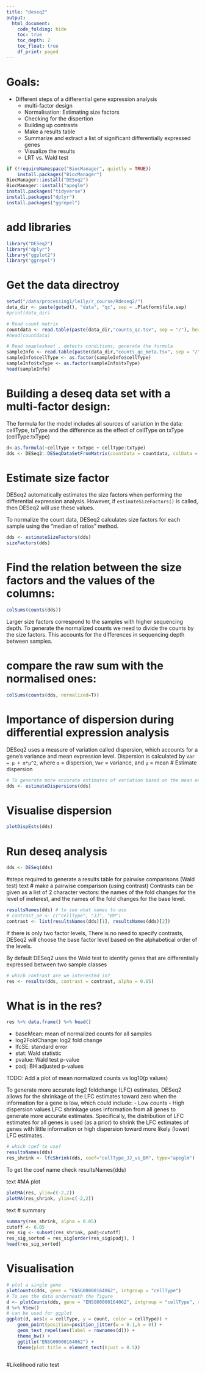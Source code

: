 ```yaml
---
title: "deseq2"
output:
  html_document:
    code_folding: hide
    toc: true
    toc_depth: 2
    toc_float: true
    df_print: paged
---
```

# Goals:
* Different steps of a differential gene expression analysis
  * multi-factor design
  * Normalisation: Estimating size factors
  * Checking for the dispertion
  * Building up contrasts
  * Make a results table
  * Summarize and extract a list of significant differentially expressed genes
  * Visualize the results
  * LRT vs. Wald test
  
```r
if (!requireNamespace("BiocManager", quietly = TRUE))
    install.packages("BiocManager")
BiocManager::install("DESeq2")
BiocManager::install("apeglm")
install.packages("tidyverse")
install.packages("dplyr")
install.packages("ggrepel")
```
# add libraries
```r
library("DESeq2")
library("dplyr")
library("ggplot2")
library("ggrepel")
```
# Get the data directroy
```r
setwd("/data/processing1/leily/r_course/Rdeseq2/")
data_dir <- paste(getwd(), "data", "qc", sep = .Platform$file.sep)
#print(data_dir)

# Read count matrix
countdata <- read.table(paste(data_dir,"counts_qc.tsv", sep = "/"), header=TRUE, check.names = TRUE)
#head(countdata)

# Read smaplesheet , detects conditions, generate the formula
sampleInfo <- read.table(paste(data_dir,"counts_qc_meta.tsv", sep = "/"), header=TRUE, check.names = TRUE, stringsAsFactor = F)
sampleInfo$cellType <- as.factor(sampleInfo$cellType)
sampleInfo$txType <- as.factor(sampleInfo$txType)
head(sampleInfo)
```

# Building a deseq data set with a multi-factor design:
The formula for the model includes all sources of variation in the data:
cellType, txType and the difference as the effect of cellType on txType (cellType:txType)

```r
d<-as.formula(~cellType + txType + cellType:txType)
dds <- DESeq2::DESeqDataSetFromMatrix(countData = countdata, colData = sampleInfo, design =d)
```

# Estimate size factor
DESeq2 automatically estimates the size factors when performing the differential expression analysis. However, if `estimateSizeFactors()` is called, then DESeq2 will use these values.

To normalize the count data, DESeq2 calculates size factors for each sample using the "median of ratios" method.
```r
dds <- estimateSizeFactors(dds)
sizeFactors(dds)
```

# Find the relation between the size factors and the values of the columns:
```r
colSums(counts(dds))
```
Larger size factors correspond to the samples with higher sequencing depth. To generate the normalized counts we need to divide the counts by the size factors. This accounts for the differences in sequencing depth between samples.

# compare the raw sum with the normalised ones:
```r
colSums(counts(dds, normalized=T))
```

# Importance of dispersion during differential expression analysis
DESeq2 uses a measure of variation called dispersion, which accounts for a gene’s variance and mean expression level. Dispersion is calculated by `Var = μ + α*μ^2`, where `α` = dispersion, `Var` = variance, and `μ` = mean
# Estimate dispersion
```r
# To generate more accurate estimates of variation based on the mean expression level of the gene using a method called ‘shrinkage’. DESeq2 assumes that genes with similar expression levels should have similar dispersion. (??)
dds <- estimateDispersions(dds)
```
# Visualise dispersion
```r
plotDispEsts(dds)
```
# Run deseq analysis
```r
dds <- DESeq(dds)
```
#steps required to generate a results table for pairwise comparisons (Wald test)
text
# make a pairwise comparison (using contrast)
Contrasts can be given as a list of 2 character vectors:
the names of the fold changes for the level of ineterest, and the names of the fold changes for the base level.
```r
resultsNames(dds) # to see what names to use
# contrast_oe <- c("cellType", "JJ", "BM")
contrast <- list(resultsNames(dds)[1], resultsNames(dds)[2])
```
If there is only two factor levels, There is no need to  specify contrasts, DESeq2 will choose the base factor level based on the alphabetical order of the levels.

By default DESeq2 uses the Wald test to identify genes that are differentially expressed between two sample classes
```r
# which contrast are we interested in?
res <- results(dds, contrast = contrast, alpha = 0.05)
```
# What is in the res?
```r
res %>% data.frame() %>% head()
```
* baseMean: mean of normalized counts for all samples
* log2FoldChange: log2 fold change
* lfcSE: standard error
* stat: Wald statistic
* pvalue: Wald test p-value
* padj: BH adjusted p-values

TODO: Add a plot of mean normalized counts vs log10(p values)

To generate more accurate log2 foldchange (LFC) estimates, DESeq2 allows for the shrinkage of the LFC estimates toward zero when the information for a gene is low, which could include:
- Low counts
- High dispersion values
LFC shrinkage uses information from all genes to generate more accurate estimates. Specifically, the distribution of LFC estimates for all genes is used (as a prior) to shrink the LFC estimates of genes with little information or high dispersion toward more likely (lower) LFC estimates.
```r
# which coef to use?
resultsNames(dds)
res_shrink <- lfcShrink(dds, coef="cellType_JJ_vs_BM", type="apeglm")
```
To get the coef name check resultsNames(dds)

text
#MA plot
```r
plotMA(res, ylim=c(-2,2))
plotMA(res_shrink, ylim=c(-2,2))
```
text
# summary
```r
summary(res_shrink, alpha = 0.05)
cutoff <- 0.05
res_sig <- subset(res_shrink, padj<cutoff)
res_sig_sorted = res_sig[order(res_sig$padj), ]
head(res_sig_sorted)
```
# Visualisation
```r
# plot a single gene
plotCounts(dds, gene = "ENSG00000164062", intgroup = "cellType")
# To see the data underneath the figure
d <- plotCounts(dds, gene = "ENSG00000164062", intgroup = "cellType", returnData=TRUE)
d %>% View()
# can be used for ggplot
ggplot(d, aes(x = cellType, y = count, color = cellType)) + 
    geom_point(position=position_jitter(w = 0.1,h = 0)) +
    geom_text_repel(aes(label = rownames(d))) + 
    theme_bw() +
    ggtitle("ENSG00000164062") +
    theme(plot.title = element_text(hjust = 0.5))
```
```r


```

#Likelihood ratio test
```r


```

